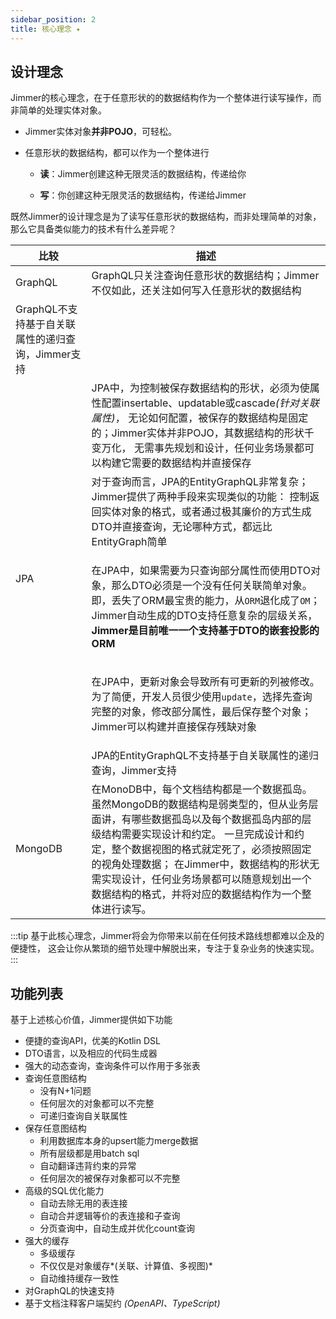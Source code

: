 ```yaml
---
sidebar_position: 2
title: 核心理念 ✦
---
```



## 设计理念

Jimmer的核心理念，在于任意形状的的数据结构作为一个整体进行读写操作，而非简单的处理实体对象。

-   Jimmer实体对象**并非POJO**，可轻松<ViewMore buttonText="表达任意形状的数据结构" title="Jimmer实体的灵活性"><DynamicShape/></ViewMore>。

-   任意形状的数据结构，都可以作为一个整体进行

    -   **读**：Jimmer创建这种无限灵活的数据结构，传递给你

    -   **写**：你创建这种无限灵活的数据结构，传递给Jimmer

既然Jimmer的设计理念是为了读写任意形状的数据结构，而非处理简单的对象，那么它具备类似能力的技术有什么差异呢？

<table>
<thead>
<tr>
<th>比较</th>
<th>描述</th>
</tr>
</thead>
<tbody>
<tr>
<td rowspan={2}>GraphQL</td>
<td>GraphQL只关注查询任意形状的数据结构；Jimmer不仅如此，还关注如何写入任意形状的数据结构</td>
</tr>
<tr>
<td>GraphQL不支持基于自关联属性的递归查询，Jimmer支持</td>
</tr>
<tr>
<td rowspan="5">JPA</td>
<td>JPA中，为控制被保存数据结构的形状，必须为使属性配置insertable、updatable或cascade<i>(针对关联属性)</i>，
无论如何配置，被保存的数据结构是固定的；Jimmer实体并非POJO，其数据结构的形状千变万化，
无需事先规划和设计，任何业务场景都可以构建它需要的数据结构并直接保存</td>
</tr>
<tr>
<td>对于查询而言，JPA的EntityGraphQL非常复杂；Jimmer提供了两种手段来实现类似的功能：
控制返回实体对象的格式，或者通过极其廉价的方式生成DTO并直接查询，无论哪种方式，都远比EntityGraph简单</td>
</tr>
<tr>
<td>

在JPA中，如果需要为只查询部分属性而使用DTO对象，那么DTO必须是一个没有任何关联简单对象。即，丢失了ORM最宝贵的能力，从`ORM`退化成了`OM`；
Jimmer自动生成的DTO支持任意复杂的层级关系，**Jimmer是目前唯一一个支持基于DTO的嵌套投影的ORM**

</td>
</tr>
<tr>
<td>

在JPA中，更新对象会导致所有可更新的列被修改。为了简便，开发人员很少使用`update`，选择先查询完整的对象，修改部分属性，最后保存整个对象；Jimmer可以构建并直接保存残缺对象

</td>
</tr>
<tr>
<td>JPA的EntityGraphQL不支持基于自关联属性的递归查询，Jimmer支持</td>
</tr>
<tr>
<td>MongoDB</td>
<td>
在MonoDB中，每个文档结构都是一个数据孤岛。虽然MongoDB的数据结构是弱类型的，但从业务层面讲，有哪些数据孤岛以及每个数据孤岛内部的层级结构需要实现设计和约定。
一旦完成设计和约定，整个数据视图的格式就定死了，必须按照固定的视角处理数据；
在Jimmer中，数据结构的形状无需实现设计，任何业务场景都可以随意规划出一个数据结构的格式，并将对应的数据结构作为一个整体进行读写。
</td>
</tr>
</tbody>
</table>

:::tip
基于此核心理念，Jimmer将会为你带来以前在任何技术路线想都难以企及的便捷性，
这会让你从繁琐的细节处理中解脱出来，专注于复杂业务的快速实现。
:::

## 功能列表

基于上述核心价值，Jimmer提供如下功能

-   便捷的查询API，优美的Kotlin DSL
-   DTO语言，以及相应的代码生成器
-   强大的动态查询，查询条件可以作用于多张表
-   查询任意图结构
    -   没有N+1问题
    -   任何层次的对象都可以不完整
    -   可递归查询自关联属性
-   保存任意图结构
    -   利用数据库本身的upsert能力merge数据
    -   所有层级都是用batch sql
    -   自动翻译违背约束的异常
    -   任何层次的被保存对象都可以不完整
-   高级的SQL优化能力
    -   自动去除无用的表连接
    -   自动合并逻辑等价的表连接和子查询
    -   分页查询中，自动生成并优化count查询
-   强大的缓存
    -   多级缓存
    -   不仅仅是对象缓存*(关联、计算值、多视图)*
    -   自动维持缓存一致性
-   对GraphQL的快速支持
-   基于文档注释客户端契约 *(OpenAPI、TypeScript)*
